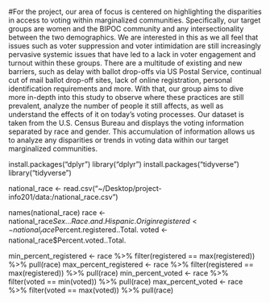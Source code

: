 #For the project, our area of focus is centered on highlighting the disparities in access to voting within marginalized communities. Specifically, our target groups are women and the BIPOC community and any intersectionality between the two demographics. We are interested in this as we all feel that issues such as voter suppression and voter intimidation are still increasingly pervasive systemic issues that have led to a lack in voter engagement and turnout within these groups. There are a multitude of existing and new barriers, such as delay with ballot drop-offs via US Postal Service, continual cut of mail ballot drop-off sites, lack of online registration, personal identification requirements and more. With that, our group aims to dive more in-depth into this study to observe where these practices are still prevalent, analyze the number of people it still affects, as well as understand the effects of it on today’s voting processes. Our dataset is taken from the U.S. Census Bureau and displays the voting information separated by race and gender. This accumulation of information allows us to analyze any disparities or trends in voting data within our target marginalized communities.

install.packages("dplyr")
library("dplyr")
install.packages("tidyverse")
library("tidyverse")

national_race <- read.csv("~/Desktop/project-info201/data:/national_race.csv")

names(national_race)
race <- national_race$Sex...Race.and.Hispanic.Origin
registered <- national_race$Percent.registered..Total.
voted <- national_race$Percent.voted..Total.

min_percent_registered <- race %>%
  filter(registered == max(registered)) %>% 
  pull(race)
max_percent_registered <- race %>%
  filter(registered == max(registered)) %>%
  pull(race)
min_percent_voted <- race %>%
  filter(voted == min(voted)) %>%
  pull(race)
max_percent_voted <- race %>%
  filter(voted == max(voted)) %>%
  pull(race)

